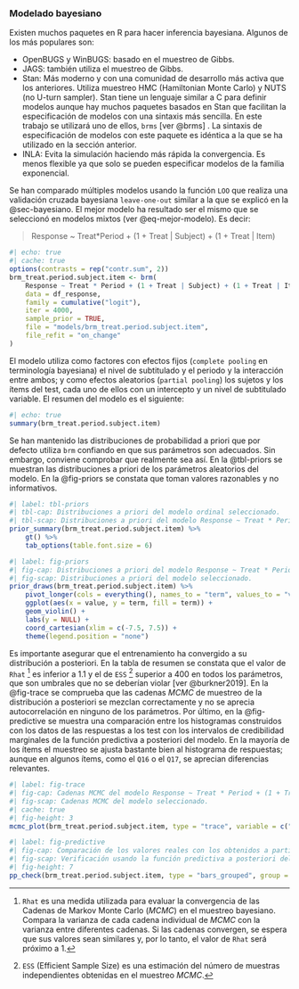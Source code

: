 ### Modelado bayesiano {#sec-bayesiano-2}

Existen muchos paquetes en R para hacer inferencia bayesiana. Algunos de los más populares son:

* OpenBUGS y WinBUGS: basado en el muestreo de Gibbs.
* JAGS: también utiliza el muestreo de Gibbs.
* Stan: Más moderno y con una comunidad de desarrollo más activa que los anteriores. Utiliza muestreo HMC (Hamiltonian Monte Carlo) y NUTS (no U-turn sampler). Stan tiene un lenguaje similar a C para definir modelos aunque hay muchos paquetes basados en Stan que facilitan la especificación de modelos con una sintaxis más sencilla. En este trabajo se utilizará uno de ellos, `brms` [ver @brms] . La sintaxis de especificación de modelos con este paquete es idéntica a la que se ha utilizado en la sección anterior.
* INLA: Evita la simulación *\gls{MCMC}* haciendo más rápida la convergencia. Es menos flexible ya que solo se pueden especificar modelos de la familia exponencial.

Se han comparado múltiples modelos usando la función `LOO` que realiza una validación cruzada bayesiana `leave-one-out` similar a la que se explicó en la @sec-bayesiano. El mejor modelo ha resultado ser el mismo que se seleccionó en modelos mixtos (ver @eq-mejor-modelo). Es decir:

\small
> Response ~ Treat*Period + (1 + Treat  | Subject) + (1 + Treat | Item)
\normalsize

\scriptsize
```r
#| echo: true
#| cache: true
options(contrasts = rep("contr.sum", 2))
brm_treat.period.subject.item <- brm(
    Response ~ Treat * Period + (1 + Treat | Subject) + (1 + Treat | Item),
    data = df_response,
    family = cumulative("logit"),
    iter = 4000,
    sample_prior = TRUE,
    file = "models/brm_treat.period.subject.item",
    file_refit = "on_change"
)
```
\normalsize

El modelo utiliza como factores con efectos fijos (`complete pooling` en terminología bayesiana) el nivel de subtitulado y el periodo y la interacción entre ambos; y como efectos aleatorios (`partial pooling`) los sujetos y los ítems del test, cada uno de ellos con un intercepto y un nivel de subtitulado variable. El resumen del modelo es el siguiente:

\tiny
```r
#| echo: true
summary(brm_treat.period.subject.item)
```
\normalsize


Se han mantenido las distribuciones de probabilidad a priori que por defecto utiliza `brm` confiando en que sus parámetros son adecuados. Sin embargo, conviene comprobar que realmente sea así. En la @tbl-priors se muestran las distribuciones a priori de los parámetros aleatorios del modelo. En la @fig-priors se constata que toman valores razonables y no informativos.

\tiny
```r
#| label: tbl-priors
#| tbl-cap: Distribuciones a priori del modelo ordinal seleccionado.
#| tbl-scap: Distribuciones a priori del modelo Response ~ Treat * Period + (1 + Treat | Subject) + (1 + Treat | Item).
prior_summary(brm_treat.period.subject.item) %>%
    gt() %>%
    tab_options(table.font.size = 6)
```
\normalsize

```r
#| label: fig-priors
#| fig-cap: Distribuciones a priori del modelo Response ~ Treat * Period + (1 + Treat | Subject) + (1 + Treat | Item).
#| fig-scap: Distribuciones a priori del modelo seleccionado.
prior_draws(brm_treat.period.subject.item) %>%
    pivot_longer(cols = everything(), names_to = "term", values_to = "value") %>%
    ggplot(aes(x = value, y = term, fill = term)) +
    geom_violin() +
    labs(y = NULL) +
    coord_cartesian(xlim = c(-7.5, 7.5)) +
    theme(legend.position = "none")
```

Es importante asegurar que el entrenamiento ha convergido a su distribución a posteriori. En la tabla de resumen se constata que el valor de `Rhat`
^[`Rhat` es una medida utilizada para evaluar la convergencia de las Cadenas de Markov Monte Carlo ($MCMC$) en el muestreo bayesiano. Compara la varianza de cada cadena individual de $MCMC$ con la varianza entre diferentes cadenas. Si las cadenas convergen, se espera que sus valores sean similares y, por lo tanto, el valor de `Rhat` será próximo a 1.]
es inferior a 1.1 y el de `ESS`
^[`ESS` (Efficient Sample Size) es una estimación del número de muestras independientes obtenidas en el muestreo $MCMC$.]
superior a 400 en todos los parámetros, que son umbrales que no se deberían violar [ver @burkner2019]. En la
@fig-trace se comprueba que las cadenas $MCMC$ de muestreo de la distribución a posteriori se mezclan correctamente y no se aprecia autocorrelación en ninguno de los parámetros. Por último, en la @fig-predictive se muestra una comparación entre los histogramas construidos con los datos de las respuestas a los test con los intervalos de credibilidad marginales de la función predictiva a posteriori del modelo. En la mayoría de los ítems el muestreo se ajusta bastante bien al histograma de respuestas; aunque en algunos ítems, como el `Q16` o el `Q17`, se aprecian diferencias relevantes.
 
```r
#| label: fig-trace
#| fig-cap: Cadenas MCMC del modelo Response ~ Treat * Period + (1 + Treat | Subject) + (1 + Treat | Item).
#| fig-scap: Cadenas MCMC del modelo seleccionado.
#| cache: true
#| fig-height: 3
mcmc_plot(brm_treat.period.subject.item, type = "trace", variable = c("b_[^:]*$"), regex = T) + theme(legend.position = "top")
```

```r
#| label: fig-predictive
#| fig-cap: Comparación de los valores reales con los obtenidos a partir de la función predictiva a posteriori del modelo Response ~ Treat * Period + (1 + Treat | Subject) + (1 + Treat | Item).
#| fig-scap: Verificación usando la función predictiva a posteriori del modelo seleccionado.
#| fig-height: 7
pp_check(brm_treat.period.subject.item, type = "bars_grouped", group = "Item", ndraws = 1000, facet_args = list(ncol = 6)) + theme(legend.position = "top")
```